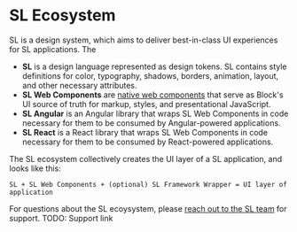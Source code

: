 
<Meta title="Documentation/Ecosystem" />

# SL Ecosystem

SL is a design system, which aims to deliver best-in-class UI experiences for SL applications. The

- **SL** is a design language represented as design tokens. SL contains style definitions for color, typography, shadows, borders, animation, layout, and other necessary attributes.
- **SL Web Components** are [native web components](https://developer.mozilla.org/en-US/docs/Web/Web_Components) that serve as Block's UI source of truth for markup, styles, and presentational JavaScript.
- **SL Angular** is an Angular library that wraps SL Web Components in code necessary for them to be consumed by Angular-powered applications.
- **SL React** is a React library that wraps SL Web Components in code necessary for them to be consumed by React-powered applications.

The SL ecosystem collectively creates the UI layer of a SL application, and looks like this:

```
SL + SL Web Components + (optional) SL Framework Wrapper = UI layer of application
```

For questions about the SL ecoysystem, please [reach out to the SL team](#) for support. TODO: Support link
